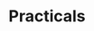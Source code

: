 
# Practicals

<Cards>
  <Cards.Card
    title="Cryptography and Network Security (CNS)"
    href="./practicals/cryptography-and-network-security"
  />
  <Cards.Card
    title="Internet of Things (Minor)"
    href="./practicals/internet-of-things"
  />
  <Cards.Card
    title="Security and Privacy in IoT (Minor)"
    href="./practicals/security-and-privacy-in-iot"
  />
</Cards>
